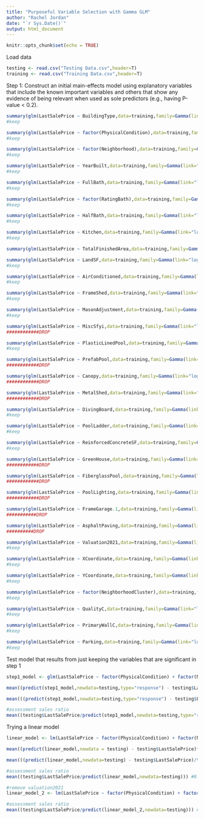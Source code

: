 ```yaml
---
title: "Purposeful Variable Selection with Gamma GLM"
author: "Rachel Jordan"
date: "`r Sys.Date()`"
output: html_document
---
```


```r
knitr::opts_chunk$set(echo = TRUE)
```

Load data

```r
testing <- read.csv("Testing Data.csv",header=T)
training <- read.csv("Training Data.csv",header=T)

```

Step 1: Construct an initial main-effects model using explanatory variables that include the known important variables and others that show any evidence of being relevant when used as sole predictors (e.g., having P-value \< 0.2).

```r
summary(glm(LastSalePrice ~ BuildingType,data=training,family=Gamma(link="log"))) 
#keep

summary(glm(LastSalePrice ~ factor(PhysicalCondition),data=training,family=Gamma(link="log"))) 
#keep

summary(glm(LastSalePrice ~ factor(Neighborhood),data=training,family=Gamma(link="log"))) 
#keep

summary(glm(LastSalePrice ~ YearBuilt,data=training,family=Gamma(link="log"))) 
#keep

summary(glm(LastSalePrice ~ FullBath,data=training,family=Gamma(link="log"))) 
#keep

summary(glm(LastSalePrice ~ factor(RatingBath),data=training,family=Gamma(link="log"))) 
#keep

summary(glm(LastSalePrice ~ HalfBath,data=training,family=Gamma(link="log"))) 
#keep

summary(glm(LastSalePrice ~ Kitchen,data=training,family=Gamma(link="log"))) 
#keep

summary(glm(LastSalePrice ~ TotalFinishedArea,data=training,family=Gamma(link="log"))) #keep

summary(glm(LastSalePrice ~ LandSF,data=training,family=Gamma(link="log"))) 
#keep

summary(glm(LastSalePrice ~ AirConditioned,data=training,family=Gamma(link="log"))) 
#keep

summary(glm(LastSalePrice ~ FrameShed,data=training,family=Gamma(link="log"))) 
#keep

summary(glm(LastSalePrice ~ MasonAdjustment,data=training,family=Gamma(link="log"))) 
#keep

summary(glm(LastSalePrice ~ MiscSfyi,data=training,family=Gamma(link="log"))) 
############DROP

summary(glm(LastSalePrice ~ PlasticLinedPool,data=training,family=Gamma(link="log"))) 
#keep

summary(glm(LastSalePrice ~ PrefabPool,data=training,family=Gamma(link="log"))) 
############DROP

summary(glm(LastSalePrice ~ Canopy,data=training,family=Gamma(link="log"))) 
############DROP

summary(glm(LastSalePrice ~ MetalShed,data=training,family=Gamma(link="log"))) 
############DROP

summary(glm(LastSalePrice ~ DivingBoard,data=training,family=Gamma(link="log"))) 
#keep

summary(glm(LastSalePrice ~ PoolLadder,data=training,family=Gamma(link="log"))) 
#keep

summary(glm(LastSalePrice ~ ReinforcedConcreteSF,data=training,family=Gamma(link="log"))) 
#keep

summary(glm(LastSalePrice ~ GreenHouse,data=training,family=Gamma(link="log"))) 
############DROP

summary(glm(LastSalePrice ~ FiberglassPool,data=training,family=Gamma(link="log"))) 
############DROP

summary(glm(LastSalePrice ~ PoolLighting,data=training,family=Gamma(link="log"))) 
############DROP

summary(glm(LastSalePrice ~ FrameGarage.1,data=training,family=Gamma(link="log"))) 
###########DROP

summary(glm(LastSalePrice ~ AsphaltPaving,data=training,family=Gamma(link="log"))) 
##########DROP

summary(glm(LastSalePrice ~ Valuation2021,data=training,family=Gamma(link="log"))) 
#keep

summary(glm(LastSalePrice ~ XCoordinate,data=training,family=Gamma(link="log"))) 
#keep

summary(glm(LastSalePrice ~ YCoordinate,data=training,family=Gamma(link="log"))) 
#keep

summary(glm(LastSalePrice ~ factor(NeighborhoodCluster),data=training,family=Gamma(link="log"))) 
#keep

summary(glm(LastSalePrice ~ QualityC,data=training,family=Gamma(link="log"))) 
#keep

summary(glm(LastSalePrice ~ PrimaryWallC,data=training,family=Gamma(link="log"))) 
#keep

summary(glm(LastSalePrice ~ Parking,data=training,family=Gamma(link="log"))) 
#keep

```

Test model that results from just keeping the variables that are significant in step 1

```r
step1_model <- glm(LastSalePrice ~ factor(PhysicalCondition) + factor(Neighborhood) + YearBuilt + FullBath + factor(RatingBath) + HalfBath + Kitchen + TotalFinishedArea + LandSF + AirConditioned + FrameShed + MasonAdjustment + PlasticLinedPool + DivingBoard + PoolLadder + ReinforcedConcreteSF + Valuation2021 + XCoordinate + YCoordinate + factor(NeighborhoodCluster) + QualityC + PrimaryWallC + Parking,data=training,family=Gamma(link="log"))

mean((predict(step1_model,newdata=testing,type="response") - testing$LastSalePrice)**2) #2,420,246,419

mean(((predict(step1_model,newdata=testing,type="response") - testing$LastSalePrice)/testing$LastSalePrice)) #just over 11% off for each house

#assessment sales ratio
mean((testing$LastSalePrice/predict(step1_model,newdata=testing,type="response"))) #0.989
```

Trying a linear model

```r
linear_model <- lm(LastSalePrice ~ factor(PhysicalCondition) + factor(Neighborhood) + YearBuilt + FullBath + factor(RatingBath) + HalfBath + Kitchen + TotalFinishedArea + LandSF + AirConditioned + FrameShed + MasonAdjustment + PlasticLinedPool + DivingBoard + PoolLadder + ReinforcedConcreteSF + Valuation2021 + XCoordinate + YCoordinate + QualityC + PrimaryWallC + Parking,data=training)

mean((predict(linear_model,newdata = testing) - testing$LastSalePrice)**2) #2,017,051,097

mean(((predict(linear_model,newdata=testing) - testing$LastSalePrice)/testing$LastSalePrice)) #we are just over 10% off on average for each house

#assessment sales ratio
mean((testing$LastSalePrice/predict(linear_model,newdata=testing))) #0.99

#remove valuation2021
linear_model_2 <- lm(LastSalePrice ~ factor(PhysicalCondition) + factor(Neighborhood) + YearBuilt + FullBath + factor(RatingBath) + HalfBath + Kitchen + TotalFinishedArea + LandSF + AirConditioned + FrameShed + MasonAdjustment + PlasticLinedPool + DivingBoard + PoolLadder + ReinforcedConcreteSF + XCoordinate + YCoordinate + QualityC + PrimaryWallC + Parking,data=training)

#assessment sales ratio
mean((testing$LastSalePrice/predict(linear_model_2,newdata=testing))) #1.02 
```
